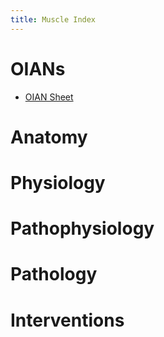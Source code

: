 ```yaml
---
title: Muscle Index
---
```



# OIANs
- [OIAN Sheet]({{< var ref-oians.path >}})

# Anatomy




# Physiology


# Pathophysiology


# Pathology


# Interventions

